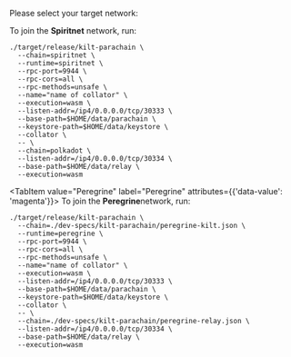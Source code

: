 
Please select your target network:

<div className="nested-tab">
  <Tabs
    groupId="exec-network"
    defaultValue="Spiritnet"
  >
  <TabItem value="Spiritnet" label="Spiritnet" attributes={{'data-value': 'magenta'}}>
  To join the <strong>Spiritnet</strong> network, run:

  ```bash=
  ./target/release/kilt-parachain \
    --chain=spiritnet \
    --runtime=spiritnet \
    --rpc-port=9944 \
    --rpc-cors=all \
    --rpc-methods=unsafe \
    --name="name of collator" \
    --execution=wasm \
    --listen-addr=/ip4/0.0.0.0/tcp/30333 \
    --base-path=$HOME/data/parachain \
    --keystore-path=$HOME/data/keystore \
    --collator \
    -- \
    --chain=polkadot \
    --listen-addr=/ip4/0.0.0.0/tcp/30334 \
    --base-path=$HOME/data/relay \
    --execution=wasm
  ```
  </TabItem>

  <TabItem value="Peregrine" label="Peregrine" attributes={{'data-value': 'magenta'}}>
  To join the <strong>Peregrine</strong>network, run:

  ```bash=
  ./target/release/kilt-parachain \
    --chain=./dev-specs/kilt-parachain/peregrine-kilt.json \
    --runtime=peregrine \
    --rpc-port=9944 \
    --rpc-cors=all \
    --rpc-methods=unsafe \
    --name="name of collator" \
    --execution=wasm \
    --listen-addr=/ip4/0.0.0.0/tcp/30333 \
    --base-path=$HOME/data/parachain \
    --keystore-path=$HOME/data/keystore \
    --collator \
    -- \
    --chain=./dev-specs/kilt-parachain/peregrine-relay.json \
    --listen-addr=/ip4/0.0.0.0/tcp/30334 \
    --base-path=$HOME/data/relay \
    --execution=wasm
  ```

  </TabItem>
  </Tabs>
</div>
